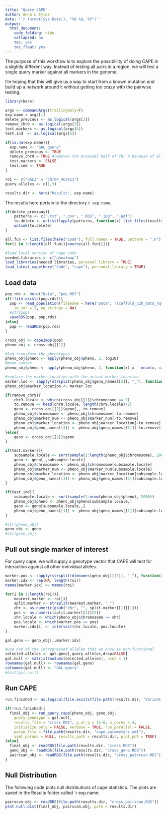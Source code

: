 ```yaml
---
title: "Query CAPE"
author: Anna L Tyler
date: '`r format(Sys.Date(), "%B %d, %Y")`'
output: 
  html_document:
    code_folding: hide
    collapsed: no
    toc: yes
    toc_float: yes
---
```


The purpose of this workflow is to explore the possiblility of
doing CAPE in a slightly different way. Instead of testing all
pairs in a region, we will test a single query marker against
all markers in the genome. 

I'm hoping that this will give us a way to start from a known
mutation and build up a network around it without getting too
crazy with the pairwise testing. 

```r
library(here)

args <- commandArgs(trailingOnly=T)
exp.name = args[1]
delete_previous <- as.logical(args[2])
remove_chr9 <- as.logical(args[3])
test.markers <- as.logical(args[4])
test.ind  <- as.logical(args[5])

if(is.na(exp.name)){
  exp.name <- "GAL_query"
  delete_previous <- TRUE
  remove_chr9 = TRUE #removes the proximal half of Chr 9 because of allele frequency weirdness.
  test.markers <- FALSE
  test.ind <- TRUE
}

roi <- c("GAL3" = "chr04_463411")
query.alleles <- c(1,3)

results.dir <- here("Results", exp.name)
```

The results here pertain to the directory `r exp.name`.

```r
if(delete_previous){
    patterns <- c(".txt", ".csv", ".RDS", ".jpg", ".pdf")
    to.delete <- unlist(lapply(patterns, function(x) list.files(results.dir, pattern = x, full.names = TRUE)))
    unlink(to.delete)
}
```

```r
all.fun <- list.files(here("Code"), full.names = TRUE, pattern = ".R")
for(i in 1:length(all.fun)){source(all.fun[i])}
```

```r
#load local version of cape code
needed.libraries <- c("pheatmap")
load_libraries(needed.libraries, personal.library = TRUE)
load_latest_cape(here("Code", "cape"), personal.library = TRUE)
```

## Load data

```r
pop.rds <- here("Data", "pop.RDS")
if(!file.exists(pop.rds)){
  pop <- read_population(filename = here("Data", "scaffold_72h_data_rqtl1_form_new_11_16_21.csv"),
    id_col = 1, na_strings = NA)
  #str(pop)
  saveRDS(pop, pop.rds)
}else{
  pop <- readRDS(pop.rds)
}

cross_obj <- cape2mpp(pop)
pheno_obj <- cross_obj[[1]]

#log transform the phenotypes
pheno_obj$pheno <- apply(pheno_obj$pheno, 2, log10)
#mean center
pheno_obj$pheno <- apply(pheno_obj$pheno, 2, function(x) x - mean(x, na.rm = TRUE))

#replace the marker_location with the actual marker_location
marker.loc <- sapply(strsplit(pheno_obj$geno_names[[3]], "_"), function(x) as.numeric(x[2]))
pheno_obj$marker_location <- marker.loc

if(remove_chr9){
    chr9.locale <- which(cross_obj[[1]]$chromosome == 9)
    to.remove <- head(chr9.locale, length(chr9.locale)/2)
    geno <- cross_obj[[2]]$geno[,,-to.remove]
    pheno_obj$chromosome <- pheno_obj$chromosome[-to.remove]
    pheno_obj$marker_num <- pheno_obj$marker_num[-to.remove]
    pheno_obj$marker_location <- pheno_obj$marker_location[-to.remove]
    pheno_obj$geno_names[[3]] <- pheno_obj$geno_names[[3]][-to.remove]
}else{
    geno <- cross_obj[[2]]$geno
}

if(test.markers){
    subsample.locale <- sort(sample(1:length(pheno_obj$chromosome), 2000))
    geno <- geno[,,subsample.locale]
    pheno_obj$chromosome <- pheno_obj$chromosome[subsample.locale]
    pheno_obj$marker_num <- pheno_obj$marker_num[subsample.locale]
    pheno_obj$marker_location <- pheno_obj$marker_location[subsample.locale]
    pheno_obj$geno_names[[3]] <- pheno_obj$geno_names[[3]][subsample.locale]
}

if(test.ind){
    subsample.locale <- sort(sample(1:nrow(pheno_obj$pheno), 2000))
    pheno_obj$pheno <- pheno_obj$pheno[subsample.locale,]
    geno <- geno[subsample.locale,,]
    pheno_obj$geno_names[[1]] <- pheno_obj$geno_names[[1]][subsample.locale]
}

#str(pheno_obj)
geno_obj <- geno
#str(geno_obj)

```

## Pull out single marker of interest

For query cape, we will supply a genotype vector that CAPE 
will test for interaction against all other individual alleles.

```r

marker.pos <- sapply(strsplit(dimnames(geno_obj)[[3]], "_"), function(x) as.numeric(x[2]))
marker.idx <- rep(NA, length(roi))
names(marker.idx) <- names(roi)

for(i in 1:length(roi)){
    nearest.marker <- roi[i] 
    split.marker <- strsplit(nearest.marker, "_")
    chr <- as.numeric(gsub("chr", "", split.marker[[1]][1]))
    pos <- as.numeric(split.marker[[1]][2])
    chr.locale <- which(pheno_obj$chromosome == chr)
    pos.locale <- which(marker.pos == pos)
    marker.idx[i] <- intersect(chr.locale, pos.locale)
}

gal.geno <- geno_obj[,,marker.idx]

#use one of the introgressed alleles that we know is non-functional
selected.alleles <- gal.geno[,query.alleles,drop=FALSE]
gal.null <- matrix(rowSums(selected.alleles), ncol = 1)
rownames(gal.null) <- rownames(gal.geno)
colnames(gal.null) <- "GAL-query"
#hist(gal.null)
```

## Run CAPE

```r
run.finished <- as.logical(file.exists(file.path(results.dir, "Variant_Influences.csv")))

if(!run.finished){
  final_obj <- run_query_cape(pheno_obj, geno_obj,  
    query_genotype = gal.null,
    results_file = "cross.RDS", p_or_q = 1e-6, n_cores = 4, 
    initialize_only = FALSE, verbose = TRUE, run_parallel = FALSE, 
    param_file = file.path(results.dir, "cape.parameters.yml"), 
    yaml_params = NULL, results_path = results.dir, plot_pdf = TRUE)
}else{
  final_obj <- readRDS(file.path(results.dir, "cross.RDS"))
  geno_obj <- readRDS(file.path(results.dir, "cross_geno.RDS"))
  pairscan_obj <- readRDS(file.path(results.dir, "cross_pairscan.RDS"))
}
```

## Null Distribution

The following code plots null distributions of cape statistics.
The plots are saved in the Results folder called `r exp.name.

```r
pairscan.obj <- readRDS(file.path(results.dir, "cross_pairscan.RDS"))
plot.null.dist(final_obj, pairscan.obj, path = results.dir)
```

